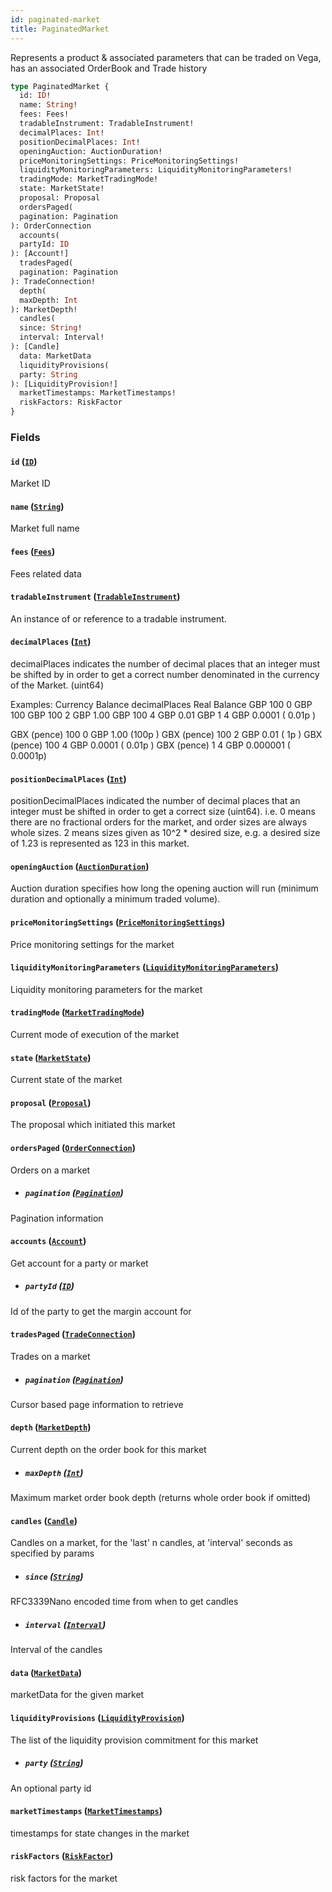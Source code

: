 ```yaml
---
id: paginated-market
title: PaginatedMarket
---
```



Represents a product & associated parameters that can be traded on Vega, has an associated OrderBook and Trade history

```graphql
type PaginatedMarket {
  id: ID!
  name: String!
  fees: Fees!
  tradableInstrument: TradableInstrument!
  decimalPlaces: Int!
  positionDecimalPlaces: Int!
  openingAuction: AuctionDuration!
  priceMonitoringSettings: PriceMonitoringSettings!
  liquidityMonitoringParameters: LiquidityMonitoringParameters!
  tradingMode: MarketTradingMode!
  state: MarketState!
  proposal: Proposal
  ordersPaged(
  pagination: Pagination
): OrderConnection
  accounts(
  partyId: ID
): [Account!]
  tradesPaged(
  pagination: Pagination
): TradeConnection!
  depth(
  maxDepth: Int
): MarketDepth!
  candles(
  since: String!
  interval: Interval!
): [Candle]
  data: MarketData
  liquidityProvisions(
  party: String
): [LiquidityProvision!]
  marketTimestamps: MarketTimestamps!
  riskFactors: RiskFactor
}
```


### Fields

#### `id` ([`ID`](/docs/testnet/graphql/scalars/id))

Market ID


#### `name` ([`String`](/docs/testnet/graphql/scalars/string))

Market full name


#### `fees` ([`Fees`](/docs/testnet/graphql/objects/fees))

Fees related data


#### `tradableInstrument` ([`TradableInstrument`](/docs/testnet/graphql/objects/tradable-instrument))

An instance of or reference to a tradable instrument.


#### `decimalPlaces` ([`Int`](/docs/testnet/graphql/scalars/int))

decimalPlaces indicates the number of decimal places that an integer must be shifted by in order to get a correct
number denominated in the currency of the Market. (uint64)

Examples:
Currency     Balance  decimalPlaces  Real Balance
GBP              100              0       GBP 100
GBP              100              2       GBP   1.00
GBP              100              4       GBP   0.01
GBP                1              4       GBP   0.0001   (  0.01p  )

GBX (pence)      100              0       GBP   1.00     (100p     )
GBX (pence)      100              2       GBP   0.01     (  1p     )
GBX (pence)      100              4       GBP   0.0001   (  0.01p  )
GBX (pence)        1              4       GBP   0.000001 (  0.0001p)


#### `positionDecimalPlaces` ([`Int`](/docs/testnet/graphql/scalars/int))

positionDecimalPlaces indicated the number of decimal places that an integer must be shifted in order to get a correct size (uint64).
i.e. 0 means there are no fractional orders for the market, and order sizes are always whole sizes.
2 means sizes given as 10^2 * desired size, e.g. a desired size of 1.23 is represented as 123 in this market.


#### `openingAuction` ([`AuctionDuration`](/docs/testnet/graphql/objects/auction-duration))

Auction duration specifies how long the opening auction will run (minimum
duration and optionally a minimum traded volume).


#### `priceMonitoringSettings` ([`PriceMonitoringSettings`](/docs/testnet/graphql/objects/price-monitoring-settings))

Price monitoring settings for the market


#### `liquidityMonitoringParameters` ([`LiquidityMonitoringParameters`](/docs/testnet/graphql/objects/liquidity-monitoring-parameters))

Liquidity monitoring parameters for the market


#### `tradingMode` ([`MarketTradingMode`](/docs/testnet/graphql/enums/market-trading-mode))

Current mode of execution of the market


#### `state` ([`MarketState`](/docs/testnet/graphql/enums/market-state))

Current state of the market


#### `proposal` ([`Proposal`](/docs/testnet/graphql/objects/proposal))

The proposal which initiated this market


#### `ordersPaged` ([`OrderConnection`](/docs/testnet/graphql/objects/order-connection))

Orders on a market
- ##### `pagination` ([`Pagination`](/docs/testnet/graphql/inputs/pagination))

Pagination information


#### `accounts` ([`Account`](/docs/testnet/graphql/objects/account))

Get account for a party or market
- ##### `partyId` ([`ID`](/docs/testnet/graphql/scalars/id))

Id of the party to get the margin account for


#### `tradesPaged` ([`TradeConnection`](/docs/testnet/graphql/objects/trade-connection))

Trades on a market
- ##### `pagination` ([`Pagination`](/docs/testnet/graphql/inputs/pagination))

Cursor based page information to retrieve


#### `depth` ([`MarketDepth`](/docs/testnet/graphql/objects/market-depth))

Current depth on the order book for this market
- ##### `maxDepth` ([`Int`](/docs/testnet/graphql/scalars/int))

Maximum market order book depth (returns whole order book if omitted)


#### `candles` ([`Candle`](/docs/testnet/graphql/objects/candle))

Candles on a market, for the 'last' n candles, at 'interval' seconds as specified by params
- ##### `since` ([`String`](/docs/testnet/graphql/scalars/string))

RFC3339Nano encoded time from when to get candles


- ##### `interval` ([`Interval`](/docs/testnet/graphql/enums/interval))

Interval of the candles


#### `data` ([`MarketData`](/docs/testnet/graphql/objects/market-data))

marketData for the given market


#### `liquidityProvisions` ([`LiquidityProvision`](/docs/testnet/graphql/objects/liquidity-provision))

The list of the liquidity provision commitment for this market
- ##### `party` ([`String`](/docs/testnet/graphql/scalars/string))

An optional party id


#### `marketTimestamps` ([`MarketTimestamps`](/docs/testnet/graphql/objects/market-timestamps))

timestamps for state changes in the market


#### `riskFactors` ([`RiskFactor`](/docs/testnet/graphql/objects/risk-factor))

risk factors for the market




